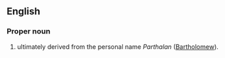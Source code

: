 ==English==

===Proper noun===
{{en-proper noun}}

# {{surname|en|Scottish and Northern Irish [[patronymic]]|from=Scottish Gaelic|nodot=1}} ultimately derived from the personal name ''Parthalan'' ([[Bartholomew]]).